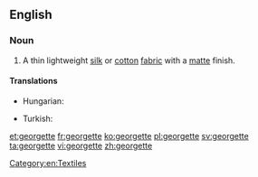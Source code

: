 {{also|Georgette}}
==English==

===Noun===
{{en-noun}}

# A thin lightweight [[silk]] or [[cotton]] [[fabric]] with a [[matte]] finish.

====Translations====
{{trans-top|fabric}}
* Hungarian: {{t-|hu|zsorzsett}}
{{trans-mid}}
* Turkish: {{t+|tr|jorjet}}
{{trans-bottom}}

[[Category:en:Textiles]]

[[et:georgette]]
[[fr:georgette]]
[[ko:georgette]]
[[pl:georgette]]
[[sv:georgette]]
[[ta:georgette]]
[[vi:georgette]]
[[zh:georgette]]